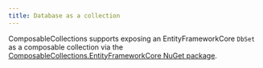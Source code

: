```yaml
---
title: Database as a collection
---
```


ComposableCollections supports exposing an EntityFrameworkCore `DbSet` as a composable collection via the [ComposableCollections.EntityFrameworkCore NuGet package](https://www.nuget.org/packages/ComposableCollections.EntityFrameworkCore/).
